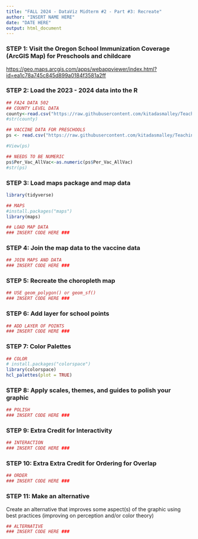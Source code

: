 ```yaml
---
title: "FALL 2024 - DataViz Midterm #2 - Part #3: Recreate"
author: "INSERT NAME HERE"
date: "DATE HERE"
output: html_document
---
```


### STEP 1: Visit the Oregon School Immunization Coverage (ArcGIS Map) for Preschools and childcare 

<https://geo.maps.arcgis.com/apps/webappviewer/index.html?id=ea1c78a745c845d899a0184f3581a2ff>

### STEP 2: Load the 2023 - 2024 data into the R

```r
## FA24 DATA 502
## COUNTY LEVEL DATA
county<-read.csv("https://raw.githubusercontent.com/kitadasmalley/Teaching/refs/heads/main/ProjectData/countyImmRate.csv")
#str(county)

## VACCINE DATA FOR PRESCHOOLS
ps <- read.csv("https://raw.githubusercontent.com/kitadasmalley/Teaching/refs/heads/main/ProjectData/Preschool%20_%20Child%20Care.csv")

#View(ps)

## NEEDS TO BE NUMERIC
ps$Per_Vac_AllVac<-as.numeric(ps$Per_Vac_AllVac)
#str(ps)
```

### STEP 3: Load maps package and map data

```r
library(tidyverse)

## MAPS
#install.packages("maps")
library(maps)

## LOAD MAP DATA
### INSERT CODE HERE ###
```

### STEP 4: Join the map data to the vaccine data

```r
## JOIN MAPS AND DATA
### INSERT CODE HERE ###
```

### STEP 5: Recreate the choropleth map

```r
## USE geom_polygon() or geom_sf()
### INSERT CODE HERE ###
```

### STEP 6: Add layer for school points

```r
## ADD LAYER OF POINTS 
### INSERT CODE HERE ###
```

### STEP 7: Color Palettes
```r
## COLOR
# install.packages("colorspace")
library(colorspace)
hcl_palettes(plot = TRUE)
```

### STEP 8: Apply scales, themes, and guides to polish your graphic

```r
## POLISH
### INSERT CODE HERE ###
```


### STEP 9: Extra Credit for Interactivity

```r
## INTERACTION
### INSERT CODE HERE ###
```


### STEP 10: Extra Extra Credit for Ordering for Overlap

```r
## ORDER
### INSERT CODE HERE ###
```

### STEP 11: Make an alternative

Create an alternative that improves some aspect(s) of the graphic using best practices (improving on perception and/or color theory)


```r
## ALTERNATIVE
### INSERT CODE HERE ###
```

